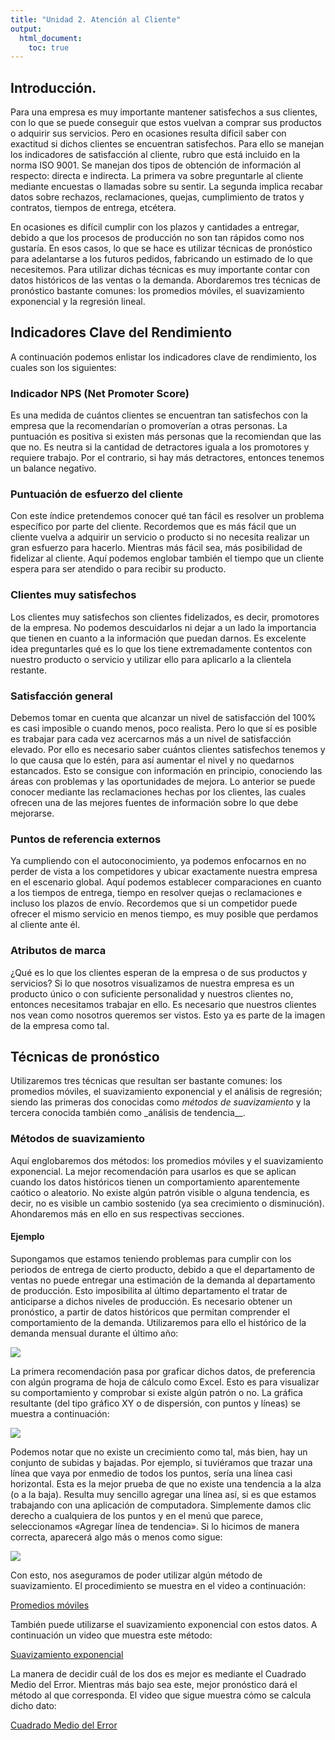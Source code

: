 ```yaml
---
title: "Unidad 2. Atención al Cliente"
output:
  html_document:
    toc: true
---
```


## Introducción.

Para una empresa es muy importante mantener satisfechos a sus clientes, con lo que se puede conseguir que estos vuelvan a comprar sus productos o adquirir sus servicios. Pero en ocasiones resulta difícil saber con exactitud si dichos clientes se encuentran satisfechos. Para ello se manejan los indicadores de satisfacción al cliente, rubro que está incluido en la norma ISO 9001. Se manejan dos tipos de obtención de información al respecto: directa e indirecta. La primera va sobre preguntarle al cliente mediante encuestas o llamadas sobre su sentir. La segunda implica recabar datos sobre rechazos, reclamaciones, quejas, cumplimiento de tratos y contratos, tiempos de entrega, etcétera.

En ocasiones es difícil cumplir con los plazos y cantidades a entregar, debido a que los procesos de producción no son tan rápidos como nos gustaría. En esos casos, lo que se hace es utilizar técnicas de pronóstico para adelantarse a los futuros pedidos, fabricando un estimado de lo que necesitemos. Para utilizar dichas técnicas es muy importante contar con datos históricos de las ventas o la demanda. Abordaremos tres técnicas de pronóstico bastante comunes: los promedios móviles, el suavizamiento exponencial y la regresión lineal.

## Indicadores Clave del Rendimiento

A continuación podemos enlistar los indicadores clave de rendimiento, los cuales son los siguientes:

### Indicador NPS (Net Promoter Score)

Es una medida de cuántos clientes se encuentran tan satisfechos con la empresa que la recomendarían o promoverían a otras personas. La puntuación es positiva si existen más personas que la recomiendan que las que no. Es neutra si la cantidad de detractores iguala a los promotores y requiere trabajo. Por el contrario, si hay más detractores, entonces tenemos un balance negativo.

### Puntuación de esfuerzo del cliente

Con este índice pretendemos conocer qué tan fácil es resolver un problema específico por parte del cliente. Recordemos que es más fácil que un cliente vuelva a adquirir un servicio o producto si no necesita realizar un gran esfuerzo para hacerlo. Mientras más fácil sea, más posibilidad de fidelizar al cliente. Aquí podemos englobar también el tiempo que un cliente espera para ser atendido o para recibir su producto.

### Clientes muy satisfechos

Los clientes muy satisfechos son clientes fidelizados, es decir, promotores de la empresa. No podemos descuidarlos ni dejar a un lado la importancia que tienen en cuanto a la información que puedan darnos. Es excelente idea preguntarles qué es lo que los tiene extremadamente contentos con nuestro producto o servicio y utilizar ello para aplicarlo a la clientela restante.

### Satisfacción general

Debemos tomar en cuenta que alcanzar un nivel de satisfacción del 100% es casi imposible o cuando menos, poco realista. Pero lo que sí es posible es trabajar para cada vez acercarnos más a un nivel de satisfacción elevado. Por ello es necesario saber cuántos clientes satisfechos tenemos y lo que causa que lo estén, para así aumentar el nivel y no quedarnos estancados. Esto se consigue con información en principio, conociendo las áreas con problemas y las oportunidades de mejora. Lo anterior se puede conocer mediante las reclamaciones hechas por los clientes, las cuales ofrecen una de las mejores fuentes de información sobre lo que debe mejorarse.

### Puntos de referencia externos

Ya cumpliendo con el autoconocimiento, ya podemos enfocarnos en no perder de vista a los competidores y ubicar exactamente nuestra empresa en el escenario global. Aquí podemos establecer comparaciones en cuanto a los tiempos de entrega, tiempo en resolver quejas o reclamaciones e incluso los plazos de envío. Recordemos que si un competidor puede ofrecer el mismo servicio en menos tiempo, es muy posible que perdamos al cliente ante él.

### Atributos de marca

¿Qué es lo que los clientes esperan de la empresa o de sus productos y servicios? Si lo que nosotros visualizamos de nuestra empresa es un producto único o con suficiente personalidad y nuestros clientes no, entonces necesitamos trabajar en ello. Es necesario que nuestros clientes nos vean como nosotros queremos ser vistos. Esto ya es parte de la imagen de la empresa como tal.

## Técnicas de pronóstico

Utilizaremos tres técnicas que resultan ser bastante comunes: los promedios móviles, el suavizamiento exponencial y el análisis de regresión; siendo las primeras dos conocidas como _métodos de suavizamiento_ y la tercera conocida también como _análisis de tendencia__.

### Métodos de suavizamiento

Aquí englobaremos dos métodos: los promedios móviles y el suavizamiento exponencial. La mejor recomendación para usarlos es que se aplican cuando los datos históricos tienen un comportamiento aparentemente caótico o aleatorio. No existe algún patrón visible o alguna tendencia, es decir, no es visible un cambio sostenido (ya sea crecimiento o disminución). Ahondaremos más en ello en sus respectivas secciones.

#### Ejemplo

Supongamos que estamos teniendo problemas para cumplir con los periodos de entrega de cierto producto, debido a que el departamento de ventas no puede entregar una estimación de la demanda al departamento de producción. Esto imposibilita al último departamento el tratar de anticiparse a dichos niveles de producción. Es necesario obtener un pronóstico, a partir de datos históricos que permitan comprender el comportamiento de la demanda. Utilizaremos para ello el histórico de la demanda mensual durante el último año:

![](images/suavizamiento.png)

La primera recomendación pasa por graficar dichos datos, de preferencia con algún programa de hoja de cálculo como Excel. Esto es para visualizar su comportamiento y comprobar si existe algún patrón o no. La gráfica resultante (del tipo gráfico XY o de dispersión, con puntos y líneas) se muestra a continuación:

![](images/graf-suaviza.png)

Podemos notar que no existe un crecimiento como tal, más bien, hay un conjunto de subidas y bajadas. Por ejemplo, si tuviéramos que trazar una línea que vaya por enmedio de todos los puntos, sería una línea casi horizontal. Esta es la mejor prueba de que no existe una tendencia a la alza (o a la baja). Resulta muy sencillo agregar una línea así, si es que estamos trabajando con una aplicación de computadora. Simplemente damos clic derecho a cualquiera de los puntos y en el menú que parece, seleccionamos «Agregar línea de tendencia». Si lo hicimos de manera correcta, aparecerá algo más o menos como sigue:

![](images/graf-suaviza2.png)

Con esto, nos aseguramos de poder utilizar algún método de suavizamiento. El procedimiento se muestra en el video a continuación:

[Promedios móviles](https://www.youtube.com/watch?v=sAyTOW3uHPU&t=13s)

También puede utilizarse el suavizamiento exponencial con estos datos. A continuación un video que muestra este método:

[Suavizamiento exponencial](https://www.youtube.com/watch?v=8D4czPAgl-w)

La manera de decidir cuál de los dos es mejor es mediante el Cuadrado Medio del Error. Mientras más bajo sea este, mejor pronóstico dará el método al que corresponda. El video que sigue muestra cómo se calcula dicho dato:

[Cuadrado Medio del Error](https://www.youtube.com/watch?v=vJPFv33W5B0)



